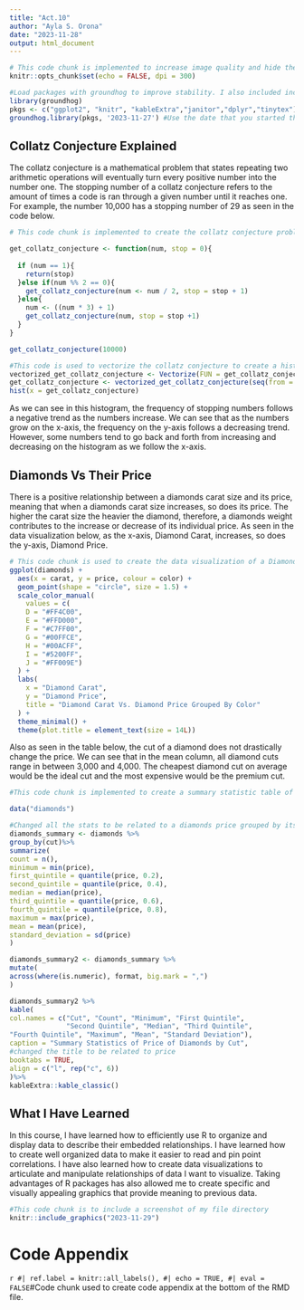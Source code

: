 ---
title: "Act.10"
author: "Ayla S. Orona"
date: "2023-11-28"
output: html_document
--- 

```{r setup, include=FALSE}
# This code chunk is implemented to increase image quality and hide the code chunks to the reader.
knitr::opts_chunk$set(echo = FALSE, dpi = 300) 
```


```{r loadPackages, include=FALSE}
#Load packages with groundhog to improve stability. I also included include=FALSE so warnings and other unnecessary labels would not show.
library(groundhog)
pkgs <- c("ggplot2", "knitr", "kableExtra","janitor","dplyr","tinytex")
groundhog.library(pkgs, '2023-11-27') #Use the date that you started the project here
```
## Collatz Conjecture Explained

The collatz conjecture is a mathematical problem that states repeating two arithmetic operations will eventually turn every positive number into the number one. The stopping number of a collatz conjecture refers to the amount of times a code is ran through a given number until it reaches one. For example, the number 10,000 has a stopping number of 29 as seen in the code below.

```{r CollatzConjecture, echo = TRUE}
# This code chunk is implemented to create the collatz conjecture problem and lay out its steps.

get_collatz_conjecture <- function(num, stop = 0){
  
  if (num == 1){
    return(stop)
  }else if(num %% 2 == 0){
    get_collatz_conjecture(num <- num / 2, stop = stop + 1)
  }else{
    num <- ((num * 3) + 1)
    get_collatz_conjecture(num, stop = stop +1)
  }
}

get_collatz_conjecture(10000)
```

```{r Collatz Conjecture Histogram}
#This code is used to vectorize the collatz conjecture to create a histogram of the first 10000 numbers
vectorized_get_collatz_conjecture <- Vectorize(FUN = get_collatz_conjecture, vectorize.args = 'num')
get_collatz_conjecture <- vectorized_get_collatz_conjecture(seq(from = 1, to = 10000))
hist(x = get_collatz_conjecture)

```
As we can see in this histogram, the frequency of stopping numbers follows a negative trend as the numbers increase. We can see that as the numbers grow on the x-axis, the frequency on the y-axis follows a decreasing trend. However, some numbers tend to go back and forth from increasing and decreasing on the histogram as we follow the x-axis. 

## Diamonds Vs Their Price

There is a positive relationship between a diamonds carat size and its price, meaning that when a diamonds carat size increases, so does its price. The higher the carat size the heavier the diamond, therefore, a diamonds weight contributes to the increase or decrease of its individual price. As seen in the data visualization below, as the x-axis, Diamond Carat, increases, so does the y-axis, Diamond Price.

```{r DiamondCaratVsPrice} 
# This code chunk is used to create the data visualization of a Diamonds Carat VS. Diamond Price Grouped by Color.
ggplot(diamonds) +
  aes(x = carat, y = price, colour = color) +
  geom_point(shape = "circle", size = 1.5) +
  scale_color_manual(
    values = c(
    D = "#FF4C00",
    E = "#FFD000",
    F = "#C7FF00",
    G = "#00FFCE",
    H = "#00ACFF",
    I = "#5200FF",
    J = "#FF009E")
  ) +
  labs(
    x = "Diamond Carat",
    y = "Diamond Price",
    title = "Diamond Carat Vs. Diamond Price Grouped By Color"
  ) +
  theme_minimal() +
  theme(plot.title = element_text(size = 14L))
```

Also as seen in the table below, the cut of a diamond does not drastically change the price. We can see that in the mean column, all diamond cuts range in between 3,000 and 4,000. The cheapest diamond cut on average would be the ideal cut and the most expensive would be the premium cut. 
```{r DiamondsSummaryTable, warning=FALSE}
#This code chunk is implemented to create a summary statistic table of the price of diamonds by their cut.

data("diamonds")

#Changed all the stats to be related to a diamonds price grouped by its cut
diamonds_summary <- diamonds %>%
group_by(cut)%>%
summarize(
count = n(),
minimum = min(price),
first_quintile = quantile(price, 0.2),
second_quintile = quantile(price, 0.4),
median = median(price),
third_quintile = quantile(price, 0.6),
fourth_quintile = quantile(price, 0.8),
maximum = max(price),
mean = mean(price),
standard_deviation = sd(price)
)

diamonds_summary2 <- diamonds_summary %>%
mutate(
across(where(is.numeric), format, big.mark = ",")
)

diamonds_summary2 %>%
kable(
col.names = c("Cut", "Count", "Minimum", "First Quintile", 
              "Second Quintile", "Median", "Third Quintile",
"Fourth Quintile", "Maximum", "Mean", "Standard Deviation"),
caption = "Summary Statistics of Price of Diamonds by Cut", 
#changed the title to be related to price
booktabs = TRUE,
align = c("l", rep("c", 6))
)%>%
kableExtra::kable_classic()

```

## What I Have Learned

In this course, I have learned how to efficiently use R to organize and display data to describe their embedded relationships. I have learned how to create well organized data to make it easier to read and pin point correlations. I have also learned how to create data visualizations to articulate and manipulate relationships of data I want to visualize. Taking advantages of R packages has also allowed me to create specific and visually appealing graphics that provide meaning to previous data.

```{r ScreenshotFilePath}
#This code chunk is to include a screenshot of my file directory
knitr::include_graphics("2023-11-29")

```


\newpage
# Code Appendix 
``` {r codeAppedix}
#| ref.label = knitr::all_labels(),
#| echo = TRUE,
#| eval = FALSE
```#Code chunk used to create code appendix at the bottom of the RMD file.

